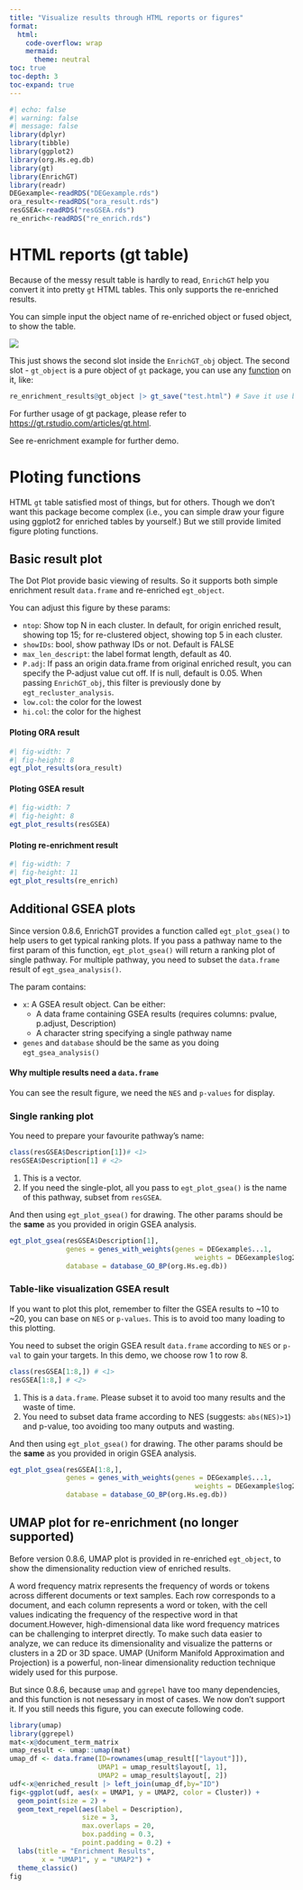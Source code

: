 ```yaml
---
title: "Visualize results through HTML reports or figures"
format: 
  html:
    code-overflow: wrap
    mermaid: 
      theme: neutral
toc: true
toc-depth: 3
toc-expand: true
---
```


```r
#| echo: false
#| warning: false
#| message: false
library(dplyr)
library(tibble)
library(ggplot2)
library(org.Hs.eg.db)
library(gt)
library(EnrichGT)
library(readr)
DEGexample<-readRDS("DEGexample.rds")
ora_result<-readRDS("ora_result.rds")
resGSEA<-readRDS("resGSEA.rds")
re_enrich<-readRDS("re_enrich.rds")
```

# HTML reports (gt table) {#html-reports-gt-table}

Because of the messy result table is hardly to read, `EnrichGT` help you convert it into pretty `gt` HTML tables. This only supports the re-enriched results.

You can simple input the object name of re-enriched object or fused object, to show the table.

![](enrichGTTable.jpg)

This just shows the second slot inside the `EnrichGT_obj` object. The second slot - `gt_object` is a pure object of `gt` package, you can use any [function](https://gt.rstudio.com/reference/index.html) on it, like:

``` r
re_enrichment_results@gt_object |> gt_save("test.html") # Save it use basic gt functions. 
```

For further usage of gt package, please refer to <https://gt.rstudio.com/articles/gt.html>.

See re-enrichment example for further demo.

# Ploting functions

HTML `gt` table satisfied most of things, but for others. Though we don't want this package become complex (i.e., you can simple draw your figure using ggplot2 for enriched tables by yourself.) But we still provide limited figure ploting functions.

## Basic result plot

The Dot Plot provide basic viewing of results. So it supports both simple enrichment result `data.frame` and re-enriched `egt_object`.

You can adjust this figure by these params:

-   `ntop`: Show top N in each cluster. In default, for origin enriched result, showing top 15; for re-clustered object, showing top 5 in each cluster.
-   `showIDs`: bool, show pathway IDs or not. Default is FALSE
-   `max_len_descript`: the label format length, default as 40.
-   `P.adj`: If pass an origin data.frame from original enriched result, you can specify the P-adjust value cut off. If is null, default is 0.05. When passing `EnrichGT_obj`, this filter is previously done by `egt_recluster_analysis`.
-   `low.col`: the color for the lowest
-   `hi.col`: the color for the highest

#### Ploting ORA result

```r
#| fig-width: 7
#| fig-height: 8
egt_plot_results(ora_result)
```

#### Ploting GSEA result

```r
#| fig-width: 7
#| fig-height: 8
egt_plot_results(resGSEA)
```

#### Ploting re-enrichment result

```r
#| fig-width: 7
#| fig-height: 11
egt_plot_results(re_enrich)
```

## Additional GSEA plots

Since version 0.8.6, EnrichGT provides a function called `egt_plot_gsea()` to help users to get typical ranking plots. If you pass a pathway name to the first param of this function, `egt_plot_gsea()` will return a ranking plot of single pathway. For multiple pathway, you need to subset the `data.frame` result of `egt_gsea_analysis()`. 

The param contains: 

* `x`: A GSEA result object. Can be either:
  * A data frame containing GSEA results (requires columns: pvalue, p.adjust, Description)
  * A character string specifying a single pathway name
* `genes` and `database` should be the same as you doing `egt_gsea_analysis()`

::: {.callout-note}
#### Why multiple results need a `data.frame`

You can see the result figure, we need the `NES` and `p-values` for display. 

:::

### Single ranking plot

You need to prepare your favourite pathway's name: 

```r
class(resGSEA$Description[1])# <1>
resGSEA$Description[1] # <2>
```

1. This is a vector. 
2. If you need the single-plot, all you pass to `egt_plot_gsea()` is the name of this pathway, subset from `resGSEA`. 

And then using `egt_plot_gsea()` for drawing. The other params should be the **same** as you provided in origin GSEA analysis. 

```r
egt_plot_gsea(resGSEA$Description[1],
              genes = genes_with_weights(genes = DEGexample$...1, 
                                              weights = DEGexample$log2FoldChange),
              database = database_GO_BP(org.Hs.eg.db))
```



### Table-like visualization GSEA result

:::{.callout-warning}

If you want to plot this plot, remember to filter the GSEA results to ~10 to ~20, you can base on `NES` or `p-values`. This is to avoid too many loading to this plotting. 

:::

You need to subset the origin GSEA result `data.frame` according to `NES` or `p-val` to gain your targets. In this demo, we choose row 1 to row 8.  

```r
class(resGSEA[1:8,]) # <1>
resGSEA[1:8,] # <2>
```

1. This is a `data.frame`. Please subset it to avoid too many results and the waste of time. 
2. You need to subset data frame according to NES (suggests: `abs(NES)>1`) and p-value, too avoiding too many outputs and wasting. 

And then using `egt_plot_gsea()` for drawing. The other params should be the **same** as you provided in origin GSEA analysis. 

```r
egt_plot_gsea(resGSEA[1:8,], 
              genes = genes_with_weights(genes = DEGexample$...1, 
                                              weights = DEGexample$log2FoldChange),
              database = database_GO_BP(org.Hs.eg.db))
```


## UMAP plot for re-enrichment (no longer supported)

Before version 0.8.6, UMAP plot is provided in re-enriched `egt_object`, to show the dimensionality reduction view of enriched results.

A word frequency matrix represents the frequency of words or tokens across different documents or text samples. Each row corresponds to a document, and each column represents a word or token, with the cell values indicating the frequency of the respective word in that document.However, high-dimensional data like word frequency matrices can be challenging to interpret directly. To make such data easier to analyze, we can reduce its dimensionality and visualize the patterns or clusters in a 2D or 3D space. UMAP (Uniform Manifold Approximation and Projection) is a powerful, non-linear dimensionality reduction technique widely used for this purpose. 

But since 0.8.6, because `umap` and `ggrepel` have too many dependencies, and this function is not nesessary in most of cases. We now don't support it. If you still needs this figure, you can execute following code. 

``` r
library(umap)
library(ggrepel)
mat<-x@document_term_matrix
umap_result <- umap::umap(mat)
umap_df <- data.frame(ID=rownames(umap_result[["layout"]]),
                      UMAP1 = umap_result$layout[, 1],
                      UMAP2 = umap_result$layout[, 2])
udf<-x@enriched_result |> left_join(umap_df,by="ID")
fig<-ggplot(udf, aes(x = UMAP1, y = UMAP2, color = Cluster)) +
  geom_point(size = 2) +
  geom_text_repel(aes(label = Description),
                  size = 3,
                  max.overlaps = 20,
                  box.padding = 0.3,
                  point.padding = 0.2) +
  labs(title = "Enrichment Results",
        x = "UMAP1", y = "UMAP2") +
  theme_classic()
fig
```
